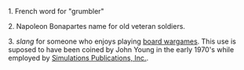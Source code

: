 1. French word for "grumbler"

2. Napoleon Bonapartes name for old veteran soldiers.

3. ''slang'' for someone who enjoys playing [[wargaming#Board wargaming|board wargames]]. This use is suposed to have been coined by John Young in the early 1970's while employed by [[Simulations Publications, Inc.]].